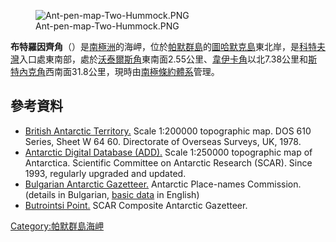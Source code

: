 [[Image:Ant-pen-map-Two-Hummock.PNG|thumb]]

{{coord|64|06|36.6|S|61|40|51|W|display=title}}

'''布特羅因齊角'''（{{lang-en|Butrointsi Point}}）是[[南極洲|南極洲]]的海岬，位於[[帕默群島|帕默群島]]的[[圖哈默克島|圖哈默克島]]東北岸，是[[科特夫灣|科特夫灣]]入口處東南部，處於[[沃泰爾斯角|沃泰爾斯角]]東南面2.55公里、[[韋伊卡角|韋伊卡角]]以北7.38公里和[[斯特內克角|斯特內克角]]西南面31.8公里，現時由[[南極條約體系|南極條約體系]]管理。

==參考資料==
* [http://data.aad.gov.au/aadc/mapcat/display_map.cfm?map_id=3198 British Antarctic Territory.] {{Wayback|url=http://data.aad.gov.au/aadc/mapcat/display_map.cfm?map_id=3198 |date=20120612032744 }}  Scale 1:200000 topographic map.  DOS 610 Series, Sheet W 64 60.  Directorate of Overseas Surveys, UK, 1978.
* [http://www.add.scar.org Antarctic Digital Database (ADD).] {{Wayback|url=http://www.add.scar.org/ |date=20170305000653 }} Scale 1:250000 topographic map of Antarctica. Scientific Committee on Antarctic Research (SCAR). Since 1993, regularly upgraded and updated.
* [http://apcbg.org/gazet-bg.doc Bulgarian Antarctic Gazetteer.] {{Wayback|url=http://apcbg.org/gazet-bg.doc |date=20160206203828 }} Antarctic Place-names Commission. (details in Bulgarian, [http://apcbg.org/gazet.htm basic data] {{Wayback|url=http://apcbg.org/gazet.htm |date=20160304071225 }} in English)
* [https://data.aad.gov.au/aadc/gaz/scar/display_name.cfm?gaz_id=137741 Butrointsi Point.] {{Wayback|url=https://data.aad.gov.au/aadc/gaz/scar/display_name.cfm?gaz_id=137741 |date=20190111121346 }} SCAR Composite Antarctic Gazetteer.

{{DEFAULTSORT:Butrointsi Point}}
[[Category:帕默群島海岬|Category:帕默群島海岬]]


{{PalmerArchipelago-geo-stub}}